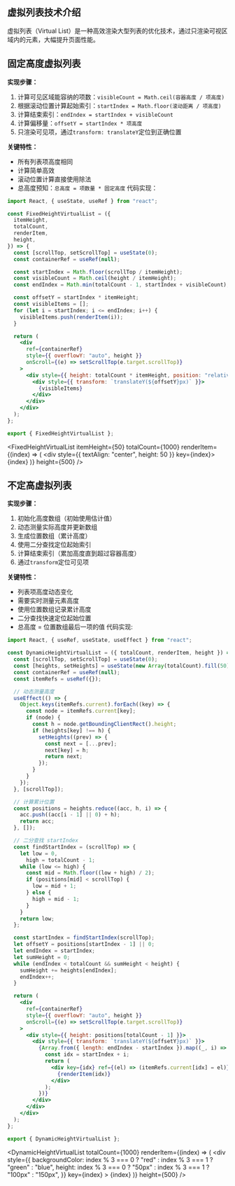 ## 虚拟列表技术介绍

虚拟列表（Virtual List）是一种高效渲染大型列表的优化技术，通过只渲染可视区域内的元素，大幅提升页面性能。

## 固定高度虚拟列表

**实现步骤：**

1. 计算可见区域能容纳的项数：`visibleCount = Math.ceil(容器高度 / 项高度)`
2. 根据滚动位置计算起始索引：`startIndex = Math.floor(滚动距离 / 项高度)`
3. 计算结束索引：`endIndex = startIndex + visibleCount`
4. 计算偏移量：`offsetY = startIndex * 项高度`
5. 只渲染可见项，通过`transform: translateY`定位到正确位置

**关键特性：**

- 所有列表项高度相同
- 计算简单高效
- 滚动位置计算直接使用除法
- 总高度预知：`总高度 = 项数量 * 固定高度`
  代码实现：

```jsx
import React, { useState, useRef } from "react";

const FixedHeightVirtualList = ({
  itemHeight,
  totalCount,
  renderItem,
  height,
}) => {
  const [scrollTop, setScrollTop] = useState(0);
  const containerRef = useRef(null);

  const startIndex = Math.floor(scrollTop / itemHeight);
  const visibleCount = Math.ceil(height / itemHeight);
  const endIndex = Math.min(totalCount - 1, startIndex + visibleCount);

  const offsetY = startIndex * itemHeight;
  const visibleItems = [];
  for (let i = startIndex; i <= endIndex; i++) {
    visibleItems.push(renderItem(i));
  }

  return (
    <div
      ref={containerRef}
      style={{ overflowY: "auto", height }}
      onScroll={(e) => setScrollTop(e.target.scrollTop)}
    >
      <div style={{ height: totalCount * itemHeight, position: "relative" }}>
        <div style={{ transform: `translateY(${offsetY}px)` }}>
          {visibleItems}
        </div>
      </div>
    </div>
  );
};

export { FixedHeightVirtualList };
```


<FixedHeightVirtualList
  itemHeight={50}
  totalCount={1000}
  renderItem={(index) => (
    <div style={{ textAlign: "center", height: 50 }} key={index}>
      {index}
    </div>
  )}
  height={500}
/>

## 不定高虚拟列表

**实现步骤：**

1. 初始化高度数组（初始使用估计值）
2. 动态测量实际高度并更新数组
3. 生成位置数组（累计高度）
4. 使用二分查找定位起始索引
5. 计算结束索引（累加高度直到超过容器高度）
6. 通过`transform`定位可见项

**关键特性：**

- 列表项高度动态变化
- 需要实时测量元素高度
- 使用位置数组记录累计高度
- 二分查找快速定位起始位置
- 总高度 = 位置数组最后一项的值
  代码实现:

```jsx
import React, { useRef, useState, useEffect } from "react";

const DynamicHeightVirtualList = ({ totalCount, renderItem, height }) => {
  const [scrollTop, setScrollTop] = useState(0);
  const [heights, setHeights] = useState(new Array(totalCount).fill(50)); // 初始估值
  const containerRef = useRef(null);
  const itemRefs = useRef({});

  // 动态测量高度
  useEffect(() => {
    Object.keys(itemRefs.current).forEach((key) => {
      const node = itemRefs.current[key];
      if (node) {
        const h = node.getBoundingClientRect().height;
        if (heights[key] !== h) {
          setHeights((prev) => {
            const next = [...prev];
            next[key] = h;
            return next;
          });
        }
      }
    });
  }, [scrollTop]);

  // 计算累计位置
  const positions = heights.reduce((acc, h, i) => {
    acc.push((acc[i - 1] || 0) + h);
    return acc;
  }, []);

  // 二分查找 startIndex
  const findStartIndex = (scrollTop) => {
    let low = 0,
      high = totalCount - 1;
    while (low <= high) {
      const mid = Math.floor((low + high) / 2);
      if (positions[mid] < scrollTop) {
        low = mid + 1;
      } else {
        high = mid - 1;
      }
    }
    return low;
  };

  const startIndex = findStartIndex(scrollTop);
  let offsetY = positions[startIndex - 1] || 0;
  let endIndex = startIndex;
  let sumHeight = 0;
  while (endIndex < totalCount && sumHeight < height) {
    sumHeight += heights[endIndex];
    endIndex++;
  }

  return (
    <div
      ref={containerRef}
      style={{ overflowY: "auto", height }}
      onScroll={(e) => setScrollTop(e.target.scrollTop)}
    >
      <div style={{ height: positions[totalCount - 1] }}>
        <div style={{ transform: `translateY(${offsetY}px)` }}>
          {Array.from({ length: endIndex - startIndex }).map((_, i) => {
            const idx = startIndex + i;
            return (
              <div key={idx} ref={(el) => (itemRefs.current[idx] = el)}>
                {renderItem(idx)}
              </div>
            );
          })}
        </div>
      </div>
    </div>
  );
};

export { DynamicHeightVirtualList };
```


<DynamicHeightVirtualList
  totalCount={1000}
  renderItem={(index) => (
    <div
      style={{
        backgroundColor:
          index % 3 === 0 ? "red" : index % 3 === 1 ? "green" : "blue",
        height: index % 3 === 0 ? "50px" : index % 3 === 1 ? "100px" : "150px",
      }}
      key={index}
    >
      {index}
    </div>
  )}
  height={500}
/>
